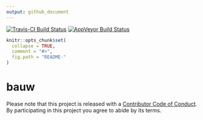 ```yaml
---
output: github_document
---
```


<!-- README.md is generated from README.Rmd. Please edit that file -->

[![Travis-CI Build Status](https://travis-ci.org/poissonconsulting/bauw.svg?branch=master)](https://travis-ci.org/poissonconsulting/bauw)
[![AppVeyor Build Status](https://ci.appveyor.com/api/projects/status/github/poissonconsulting/bauw?branch=master&svg=true)](https://ci.appveyor.com/project/poissonconsulting/bauw)

```r
knitr::opts_chunk$set(
  collapse = TRUE,
  comment = "#>",
  fig.path = "README-"
)
```

# bauw

Please note that this project is released with a [Contributor Code of Conduct](CONDUCT.md). By participating in this project you agree to abide by its terms.
